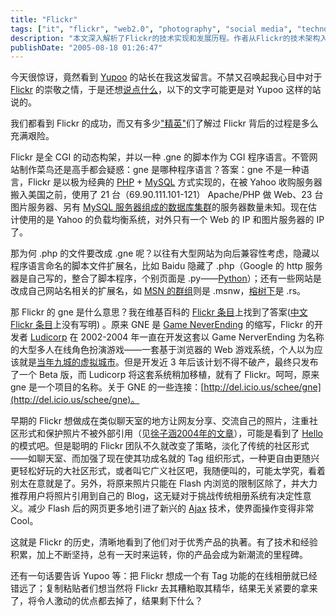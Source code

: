 ```yaml
---
title: "Flickr"
tags: ["it", "flickr", "web2.0", "photography", "social media", "technology", "product development"]
description: "本文深入解析了Flickr的技术实现和发展历程。作者从Flickr的技术架构入手，揭示其使用PHP+MySQL构建，使用.gne扩展名源于其前身Game NeverEnding项目。文章详细讲述了Flickr如何从一个即将倒闭的多人在线游戏项目转变为成功的照片分享平台，以及其从关注聊天室式社区转向标签组织形式的策略转变。作者还分析了Flickr成功的关键在于技术和经验的积累、持续的坚持和产品策略的灵活调整，并批评国内复制者Yupoo等网站只是表面模仿而未理解Flickr的核心优势。"
publishDate: "2005-08-18 01:26:47"
---
```


今天很惊讶，竟然看到 [Yupoo](http://www.yupoo.com/) 的站长在我这发留言。不禁又召唤起我心目中对于 [Flickr](http://www.flickr.com/) 的崇敬之情，于是还想[说点什么](http://www.xdanger.com/2005/07/13/000003.html)，以下的文字可能更是对 Yupoo 这样的站说的。

我们都看到 Flickr 的成功，而又有多少["精英"](http://blog.donews.com/)们了解过 Flickr 背后的过程是多么充满艰险。

Flickr 是全 CGI 的动态构架，并以一种 .gne 的脚本作为 CGI 程序语言。不管网站制作菜鸟还是高手都会疑惑：gne 是哪种程序语言？答案：gne 不是一种语言，Flickr 是以极为经典的 [PHP](http://cn.php.net/) + [MySQL](http://dev.mysql.com/) 方式实现的，在被 Yahoo 收购服务器搬入美国之前，使用了 21 台（69.90.111.101-121） Apache/PHP 做 Web、23 台图片服务器、另有 [MySQL 服务器组成的数据库集群](http://www.flickr.com/photos/gslin/13914988/in/pool-flickr_failure/)的服务器数量未知。现在估计使用的是 Yahoo 的负载均衡系统，对外只有一个 Web 的 IP 和图片服务器的 IP 了。

那为何 .php 的文件要改成 .gne 呢？以往有大型网站为向后兼容性考虑，隐藏以程序语言命名的脚本文件扩展名，比如 Baidu 隐藏了 .php（Google 的 http 服务器是自己写的，整合了脚本程序，个别页面是 .py——[Python](http://www.python.org/)）；还有一些网站是改成自己网站名相关的扩展名，如 [MSN 的群组](http://groups.msn.com/)则是 .msnw，[榕树下](http://www.rongshuxia.com/)是 .rs。

那 Flickr 的 gne 是什么意思？我在维基百科的 [Flickr 条目](http://en.wikipedia.org/wiki/Flickr)上找到了答案([中文 Flickr 条目](http://zh.wikipedia.org/wiki/Flickr)上没有写明) 。原来 GNE 是 [Game NeverEnding](http://en.wikipedia.org/wiki/Game_Neverending) 的缩写，Flickr 的开发者 [Ludicorp](http://www.ludicorp.com/) 在 2002-2004 年一直在开发这套以 Game NerverEnding 为名称的大型多人在线角色扮演游戏——一套基于浏览器的 Web 游戏系统，个人以为应该就是[当年九城的虚拟城市](http://web.archive.org/web/20001017140710/http://www.the9.com/)。但是开发近 3 年后该计划不得不破产，最终只发布了一个 Beta 版，而 Ludicorp 将这套系统稍加移植，就有了 Flickr。呵呵，原来 gne 是一个项目的名称。关于 GNE 的一些连接：[http://del.icio.us/schee/gne](http://del.icio.us/schee/gne)。

早期的 Flickr 想做成在类似聊天室的地方让网友分享、交流自己的照片，注重社区形式和保护照片不被外部引用（见[徐子涵2004年的文章](http://blog.schee.info/archives/2004/11/05/1507/)），可能是看到了 [Hello](http://www.hello.com/) 的模式吧。但是聪明的 Flickr 团队不久就改变了策略，淡化了传统的社区形式——如聊天室、而加强了现在使其功成名就的 Tag 组织形式，一种更自由更随兴更轻松好玩的大社区形式，或者叫它广义社区吧，我随便叫的，可能太学究，看着别太在意就是了。另外，将原来照片只能在 Flash 内浏览的限制区除了，并大力推荐用户将照片引用到自己的 Blog，这无疑对于挑战传统相册系统有决定性意义。减少 Flash 后的网页更多地引进了新兴的 [Ajax](http://en.wikipedia.org/wiki/Ajax_%28programming%29) 技术，使界面操作变得非常 Cool。

这就是 Flickr 的历史，清晰地看到了他们对于优秀产品的执著。有了技术和经验积累，加上不断坚持，总有一天时来运转，你的产品会成为新潮流的里程碑。

还有一句话要告诉 Yupoo 等：把 Flickr 想成一个有 Tag 功能的在线相册就已经错远了；复制粘贴者们想当然将 Flickr 去其糟粕取其精华，结果无关紧要的拿来了，将令人激动的优点都去掉了，结果剩下什么？
